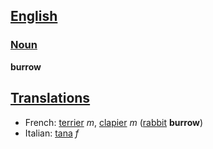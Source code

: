 ==[[English]]==
===[[Noun]]===
'''burrow'''

==[[Translation]]s==
*French: [[terrier]] ''m'', [[clapier]] ''m'' ([[rabbit]] '''burrow''')
*Italian: [[tana]] ''f''
